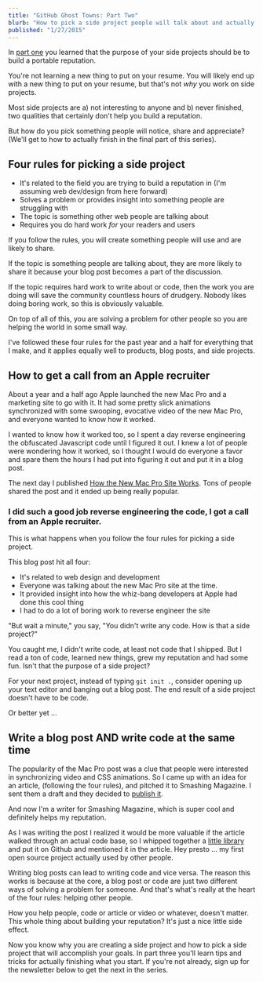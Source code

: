 ```yaml
---
title: "GitHub Ghost Towns: Part Two"
blurb: "How to pick a side project people will talk about and actually use."
published: "1/27/2015"
---
```


In <a href="/blog/github-ghost-towns-1">part one</a> you learned that the purpose of your side projects should be to build a portable reputation.

You're not learning a new thing to put on your resume. You will likely end up with a new thing to put on your resume, but that's not *why* you work on side projects.

Most side projects are a) not interesting to anyone and b) never finished, two qualities that certainly don't help you build a reputation.

But how do you pick something people will notice, share and appreciate? (We'll get to how to actually finish in the final part of this series).

Four rules for picking a side project
------------------------------
* It's related to the field you are trying to build a reputation in (I'm assuming web dev/design from here forward)
* Solves a problem or provides insight into something people are struggling with
* The topic is something other web people are talking about
* Requires you do hard work *for* your readers and users

If you follow the rules, you will create something people will use and are likely to share.

If the topic is something people are talking about, they are more likely to share it because your blog post becomes a part of the discussion.

If the topic requires hard work to write about or code, then the work you are doing will save the community countless hours of drudgery. Nobody likes doing boring work, so this is obviously valuable.

On top of all of this, you are solving a problem for other people so you are helping the world in some small way.

I've followed these four rules for the past year and a half for everything that I make, and it applies equally well to products, blog posts, and side projects.

How to get a call from an Apple recruiter
------------------------------

About a year and a half ago Apple launched the new Mac Pro and a marketing site to go with it. It had some pretty slick animations synchronized with some swooping, evocative video of the new Mac Pro, and everyone wanted to know how it worked.

I wanted to know how it worked too, so I spent a day reverse engineering the obfuscated Javascript code until I figured it  out. I knew a lot of people were wondering how it worked, so I thought I would do everyone a favor and spare them the hours I had put into figuring it out and put it in a blog post.

The next day I published  <a href="/blog/how-the-new-mac-pro-site-works">How the New Mac Pro Site Works</a>. Tons of people shared the post and it ended up being really popular.

### I did such a good job reverse engineering the code, I got a call from an Apple recruiter.

This is what happens when you follow the four rules for picking a side project.

This blog post hit all four:

* It's related to web design and development
* Everyone was talking about the new Mac Pro site at the time.
* It provided insight into how the whiz-bang developers at Apple had done this cool thing
* I had to do a lot of boring work to reverse engineer the site

"But wait a minute," you say, "You didn't write any code. How is that a side project?"

You caught me, I didn't write code, at least not code that I shipped. But I read a ton of code, learned new things, grew my reputation and had some fun. Isn't that the purpose of a side project?

For your next project, instead of typing `git init .`, consider opening up your text editor and banging out a blog post. The end result of a side project doesn't have to be code.

Or better yet ...

Write a blog post AND write code at the same time
------------------------------

The popularity of the Mac Pro post was a clue that people were interested in synchronizing video and CSS animations. So I came up with an idea for an article, (following the four rules), and pitched it to Smashing Magazine. I sent them a draft and they decided to <a href="http://www.smashingmagazine.com/2013/11/18/the-future-of-video-in-web-design/">publish it</a>.

And now I'm a writer for Smashing Magazine, which is super cool and definitely helps my reputation.

As I was writing the post I realized it would be more valuable if the article walked through an actual code base, so I whipped together a <a href="https://github.com/sfioritto/charlie.js">little library</a> and put it on Github and mentioned it in the article. Hey presto ... my first open source project actually used by other people.

Writing blog posts can lead to writing code and vice versa. The reason this works is because at the core, a blog post or code are just two different ways of solving a problem for someone. And that's what's really at the heart of the four rules: helping other people.

How you help people, code or article or video or whatever, doesn't matter. This whole thing about building your reputation? It's just a nice little side effect.

Now you know why you are creating a side project and how to pick a side project that will accomplish your goals. In part three you'll learn tips and tricks for actually finishing what you start. If you're not already, sign up for the newsletter below to get the next in the series.
